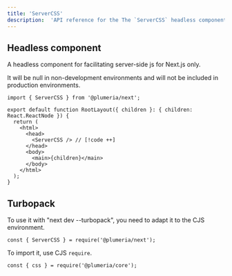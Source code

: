 ```yaml
---
title: 'ServerCSS'
description:  'API reference for the The `ServerCSS` headless component'
---
```


## Headless component

A headless component for facilitating server-side js for Next.js only.

<Callout title="It is safe to know">
  It will be null in non-development environments and will not be included in production environments.
</Callout>

```tsx title="layout.tsx"
import { ServerCSS } from '@plumeria/next';

export default function RootLayout({ children }: { children: React.ReactNode }) {
  return (
    <html>
      <head>
        <ServerCSS /> // [!code ++]
      </head>
      <body>
        <main>{children}</main>
      </body>
    </html>
  );
}
```

## Turbopack
To use it with "next dev --turbopack", you need to adapt it to the CJS environment.
```tsx
const { ServerCSS } = require('@plumeria/next');
```

To import it, use CJS `require`.
```tsx
const { css } = require('@plumeria/core');
```
<Cards>
  <Card title="See more about Installation" href="/docs/getting-started/installation" />
  <Card title="See more about @plumeria/next package" href="/docs/reference/next" />
</Cards>